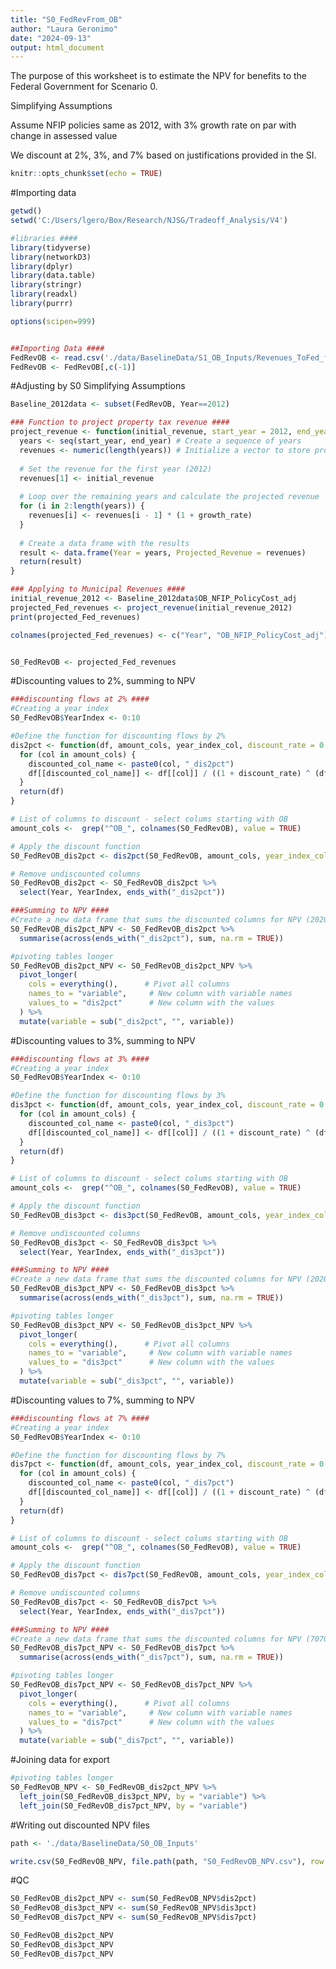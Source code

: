 ```yaml
---
title: "S0_FedRevFrom_OB"
author: "Laura Geronimo"
date: "2024-09-13"
output: html_document
---
```


The purpose of this worksheet is to estimate the NPV for benefits to the Federal Government for Scenario 0. 

Simplifying Assumptions

Assume NFIP policies same as 2012, with 3%  growth rate on par with change in assessed value

We discount at 2%, 3%, and 7% based on justifications provided in the SI.



```r
knitr::opts_chunk$set(echo = TRUE)
```


#Importing data
```r

getwd()
setwd('C:/Users/lgero/Box/Research/NJSG/Tradeoff_Analysis/V4')

#libraries ####
library(tidyverse)
library(networkD3)
library(dplyr)
library(data.table)
library(stringr)
library(readxl)
library(purrr)

options(scipen=999)


##Importing Data ####
FedRevOB <- read.csv('./data/BaselineData/S1_OB_Inputs/Revenues_ToFed_fromOB/S1_OB_FedRev_NFIP_PolicyCost_adj.csv')
FedRevOB <- FedRevOB[,c(-1)]

```

#Adjusting by S0 Simplifying Assumptions
```r
Baseline_2012data <- subset(FedRevOB, Year==2012)

### Function to project property tax revenue ####
project_revenue <- function(initial_revenue, start_year = 2012, end_year = 2022, growth_rate = 0.03) {
  years <- seq(start_year, end_year) # Create a sequence of years
  revenues <- numeric(length(years)) # Initialize a vector to store projected revenues
  
  # Set the revenue for the first year (2012)
  revenues[1] <- initial_revenue
  
  # Loop over the remaining years and calculate the projected revenue
  for (i in 2:length(years)) {
    revenues[i] <- revenues[i - 1] * (1 + growth_rate)
  }
  
  # Create a data frame with the results
  result <- data.frame(Year = years, Projected_Revenue = revenues)
  return(result)
}

### Applying to Municipal Revenues ####
initial_revenue_2012 <- Baseline_2012data$OB_NFIP_PolicyCost_adj  
projected_Fed_revenues <- project_revenue(initial_revenue_2012)
print(projected_Fed_revenues)

colnames(projected_Fed_revenues) <- c("Year", "OB_NFIP_PolicyCost_adj")


S0_FedRevOB <- projected_Fed_revenues

```


#Discounting values to 2%, summing to NPV
```r

###discounting flows at 2% ####
#Creating a year index 
S0_FedRevOB$YearIndex <- 0:10

#Define the function for discounting flows by 2% 
dis2pct <- function(df, amount_cols, year_index_col, discount_rate = 0.02, base_year = 0) {
  for (col in amount_cols) {
    discounted_col_name <- paste0(col, "_dis2pct")
    df[[discounted_col_name]] <- df[[col]] / ((1 + discount_rate) ^ (df[[year_index_col]] - base_year))
  }
  return(df)
}

# List of columns to discount - select colums starting with OB 
amount_cols <-  grep("^OB_", colnames(S0_FedRevOB), value = TRUE)

# Apply the discount function
S0_FedRevOB_dis2pct <- dis2pct(S0_FedRevOB, amount_cols, year_index_col = "YearIndex")

# Remove undiscounted columns
S0_FedRevOB_dis2pct <- S0_FedRevOB_dis2pct %>%
  select(Year, YearIndex, ends_with("_dis2pct"))

###Summing to NPV ####
#Create a new data frame that sums the discounted columns for NPV (2020USD)
S0_FedRevOB_dis2pct_NPV <- S0_FedRevOB_dis2pct %>%
  summarise(across(ends_with("_dis2pct"), sum, na.rm = TRUE))

#pivoting tables longer
S0_FedRevOB_dis2pct_NPV <- S0_FedRevOB_dis2pct_NPV %>%
  pivot_longer(
    cols = everything(),      # Pivot all columns
    names_to = "variable",     # New column with variable names
    values_to = "dis2pct"      # New column with the values
  ) %>%
  mutate(variable = sub("_dis2pct", "", variable)) 
```



#Discounting values to 3%, summing to NPV
```r

###discounting flows at 3% ####
#Creating a year index 
S0_FedRevOB$YearIndex <- 0:10

#Define the function for discounting flows by 3% 
dis3pct <- function(df, amount_cols, year_index_col, discount_rate = 0.03, base_year = 0) {
  for (col in amount_cols) {
    discounted_col_name <- paste0(col, "_dis3pct")
    df[[discounted_col_name]] <- df[[col]] / ((1 + discount_rate) ^ (df[[year_index_col]] - base_year))
  }
  return(df)
}

# List of columns to discount - select colums starting with OB 
amount_cols <-  grep("^OB_", colnames(S0_FedRevOB), value = TRUE)

# Apply the discount function
S0_FedRevOB_dis3pct <- dis3pct(S0_FedRevOB, amount_cols, year_index_col = "YearIndex")

# Remove undiscounted columns
S0_FedRevOB_dis3pct <- S0_FedRevOB_dis3pct %>%
  select(Year, YearIndex, ends_with("_dis3pct"))

###Summing to NPV ####
#Create a new data frame that sums the discounted columns for NPV (2020USD)
S0_FedRevOB_dis3pct_NPV <- S0_FedRevOB_dis3pct %>%
  summarise(across(ends_with("_dis3pct"), sum, na.rm = TRUE))

#pivoting tables longer
S0_FedRevOB_dis3pct_NPV <- S0_FedRevOB_dis3pct_NPV %>%
  pivot_longer(
    cols = everything(),      # Pivot all columns
    names_to = "variable",     # New column with variable names
    values_to = "dis3pct"      # New column with the values
  ) %>%
  mutate(variable = sub("_dis3pct", "", variable)) 
```



#Discounting values to 7%, summing to NPV
```r

###discounting flows at 7% ####
#Creating a year index 
S0_FedRevOB$YearIndex <- 0:10

#Define the function for discounting flows by 7% 
dis7pct <- function(df, amount_cols, year_index_col, discount_rate = 0.07, base_year = 0) {
  for (col in amount_cols) {
    discounted_col_name <- paste0(col, "_dis7pct")
    df[[discounted_col_name]] <- df[[col]] / ((1 + discount_rate) ^ (df[[year_index_col]] - base_year))
  }
  return(df)
}

# List of columns to discount - select colums starting with OB 
amount_cols <-  grep("^OB_", colnames(S0_FedRevOB), value = TRUE)

# Apply the discount function
S0_FedRevOB_dis7pct <- dis7pct(S0_FedRevOB, amount_cols, year_index_col = "YearIndex")

# Remove undiscounted columns
S0_FedRevOB_dis7pct <- S0_FedRevOB_dis7pct %>%
  select(Year, YearIndex, ends_with("_dis7pct"))

###Summing to NPV ####
#Create a new data frame that sums the discounted columns for NPV (7070USD)
S0_FedRevOB_dis7pct_NPV <- S0_FedRevOB_dis7pct %>%
  summarise(across(ends_with("_dis7pct"), sum, na.rm = TRUE))

#pivoting tables longer
S0_FedRevOB_dis7pct_NPV <- S0_FedRevOB_dis7pct_NPV %>%
  pivot_longer(
    cols = everything(),      # Pivot all columns
    names_to = "variable",     # New column with variable names
    values_to = "dis7pct"      # New column with the values
  ) %>%
  mutate(variable = sub("_dis7pct", "", variable)) 
```



#Joining data for export
```r
#pivoting tables longer
S0_FedRevOB_NPV <- S0_FedRevOB_dis2pct_NPV %>%
  left_join(S0_FedRevOB_dis3pct_NPV, by = "variable") %>%
  left_join(S0_FedRevOB_dis7pct_NPV, by = "variable")

```

#Writing out discounted NPV files
```r
path <- './data/BaselineData/S0_OB_Inputs'

write.csv(S0_FedRevOB_NPV, file.path(path, "S0_FedRevOB_NPV.csv"), row.names = TRUE)

```

#QC
```r
S0_FedRevOB_dis2pct_NPV <- sum(S0_FedRevOB_NPV$dis2pct)
S0_FedRevOB_dis3pct_NPV <- sum(S0_FedRevOB_NPV$dis3pct)
S0_FedRevOB_dis7pct_NPV <- sum(S0_FedRevOB_NPV$dis7pct)

S0_FedRevOB_dis2pct_NPV
S0_FedRevOB_dis3pct_NPV
S0_FedRevOB_dis7pct_NPV
```